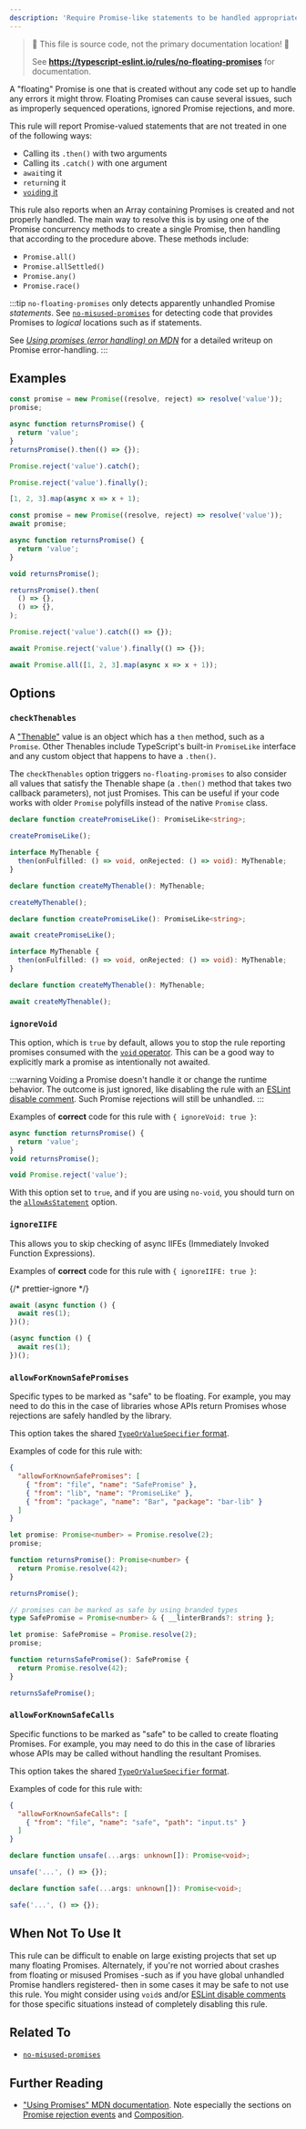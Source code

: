 ```yaml
---
description: 'Require Promise-like statements to be handled appropriately.'
---
```



> 🛑 This file is source code, not the primary documentation location! 🛑
>
> See **https://typescript-eslint.io/rules/no-floating-promises** for documentation.

A "floating" Promise is one that is created without any code set up to handle any errors it might throw.
Floating Promises can cause several issues, such as improperly sequenced operations, ignored Promise rejections, and more.

This rule will report Promise-valued statements that are not treated in one of the following ways:

- Calling its `.then()` with two arguments
- Calling its `.catch()` with one argument
- `await`ing it
- `return`ing it
- [`void`ing it](#ignorevoid)

This rule also reports when an Array containing Promises is created and not properly handled. The main way to resolve this is by using one of the Promise concurrency methods to create a single Promise, then handling that according to the procedure above. These methods include:

- `Promise.all()`
- `Promise.allSettled()`
- `Promise.any()`
- `Promise.race()`

:::tip
`no-floating-promises` only detects apparently unhandled Promise _statements_.
See [`no-misused-promises`](./no-misused-promises.mdx) for detecting code that provides Promises to _logical_ locations such as if statements.

See [_Using promises (error handling) on MDN_](https://developer.mozilla.org/en-US/docs/Web/JavaScript/Guide/Using_promises#error_handling) for a detailed writeup on Promise error-handling.
:::

## Examples

<Tabs>
<TabItem value="❌ Incorrect">

```ts
const promise = new Promise((resolve, reject) => resolve('value'));
promise;

async function returnsPromise() {
  return 'value';
}
returnsPromise().then(() => {});

Promise.reject('value').catch();

Promise.reject('value').finally();

[1, 2, 3].map(async x => x + 1);
```

</TabItem>
<TabItem value="✅ Correct">

```ts
const promise = new Promise((resolve, reject) => resolve('value'));
await promise;

async function returnsPromise() {
  return 'value';
}

void returnsPromise();

returnsPromise().then(
  () => {},
  () => {},
);

Promise.reject('value').catch(() => {});

await Promise.reject('value').finally(() => {});

await Promise.all([1, 2, 3].map(async x => x + 1));
```

</TabItem>
</Tabs>

## Options

### `checkThenables`

A ["Thenable"](https://developer.mozilla.org/en-US/docs/Web/JavaScript/Reference/Global_Objects/Promise#thenables) value is an object which has a `then` method, such as a `Promise`.
Other Thenables include TypeScript's built-in `PromiseLike` interface and any custom object that happens to have a `.then()`.

The `checkThenables` option triggers `no-floating-promises` to also consider all values that satisfy the Thenable shape (a `.then()` method that takes two callback parameters), not just Promises.
This can be useful if your code works with older `Promise` polyfills instead of the native `Promise` class.

<Tabs>
<TabItem value="❌ Incorrect">

```ts option='{"checkThenables": true}'
declare function createPromiseLike(): PromiseLike<string>;

createPromiseLike();

interface MyThenable {
  then(onFulfilled: () => void, onRejected: () => void): MyThenable;
}

declare function createMyThenable(): MyThenable;

createMyThenable();
```

</TabItem>
<TabItem value="✅ Correct">

```ts option='{"checkThenables": true}'
declare function createPromiseLike(): PromiseLike<string>;

await createPromiseLike();

interface MyThenable {
  then(onFulfilled: () => void, onRejected: () => void): MyThenable;
}

declare function createMyThenable(): MyThenable;

await createMyThenable();
```

</TabItem>
</Tabs>

### `ignoreVoid`

This option, which is `true` by default, allows you to stop the rule reporting promises consumed with the [`void` operator](https://developer.mozilla.org/en-US/docs/Web/JavaScript/Reference/Operators/void).
This can be a good way to explicitly mark a promise as intentionally not awaited.

:::warning
Voiding a Promise doesn't handle it or change the runtime behavior.
The outcome is just ignored, like disabling the rule with an [ESLint disable comment](https://eslint.org/docs/latest/use/configure/rules#using-configuration-comments-1).
Such Promise rejections will still be unhandled.
:::

Examples of **correct** code for this rule with `{ ignoreVoid: true }`:

```ts option='{ "ignoreVoid": true }' showPlaygroundButton
async function returnsPromise() {
  return 'value';
}
void returnsPromise();

void Promise.reject('value');
```

With this option set to `true`, and if you are using `no-void`, you should turn on the [`allowAsStatement`](https://eslint.org/docs/rules/no-void#allowasstatement) option.

### `ignoreIIFE`

This allows you to skip checking of async IIFEs (Immediately Invoked Function Expressions).

Examples of **correct** code for this rule with `{ ignoreIIFE: true }`:

{/* prettier-ignore */}
```ts option='{ "ignoreIIFE": true }' showPlaygroundButton
await (async function () {
  await res(1);
})();

(async function () {
  await res(1);
})();
```

### `allowForKnownSafePromises`

Specific types to be marked as "safe" to be floating. For example, you may need to do this in the case of libraries whose APIs return Promises whose rejections are safely handled by the library.

This option takes the shared [`TypeOrValueSpecifier` format](/packages/type-utils/type-or-value-specifier).

Examples of code for this rule with:

```json
{
  "allowForKnownSafePromises": [
    { "from": "file", "name": "SafePromise" },
    { "from": "lib", "name": "PromiseLike" },
    { "from": "package", "name": "Bar", "package": "bar-lib" }
  ]
}
```

<Tabs>
<TabItem value="❌ Incorrect">

```ts option='{"allowForKnownSafePromises":[{"from":"file","name":"SafePromise"},{"from":"lib","name":"PromiseLike"},{"from":"package","name":"Bar","package":"bar-lib"}]}'
let promise: Promise<number> = Promise.resolve(2);
promise;

function returnsPromise(): Promise<number> {
  return Promise.resolve(42);
}

returnsPromise();
```

</TabItem>
<TabItem value="✅ Correct">

```ts option='{"allowForKnownSafePromises":[{"from":"file","name":"SafePromise"},{"from":"lib","name":"PromiseLike"},{"from":"package","name":"Bar","package":"bar-lib"}]}'
// promises can be marked as safe by using branded types
type SafePromise = Promise<number> & { __linterBrands?: string };

let promise: SafePromise = Promise.resolve(2);
promise;

function returnsSafePromise(): SafePromise {
  return Promise.resolve(42);
}

returnsSafePromise();
```

</TabItem>
</Tabs>

### `allowForKnownSafeCalls`

Specific functions to be marked as "safe" to be called to create floating Promises.
For example, you may need to do this in the case of libraries whose APIs may be called without handling the resultant Promises.

This option takes the shared [`TypeOrValueSpecifier` format](/packages/type-utils/type-or-value-specifier).

Examples of code for this rule with:

```json
{
  "allowForKnownSafeCalls": [
    { "from": "file", "name": "safe", "path": "input.ts" }
  ]
}
```

<Tabs>
<TabItem value="❌ Incorrect">

```ts option='{"allowForKnownSafeCalls":[{"from":"file","name":"safe","path":"input.ts"}]}'
declare function unsafe(...args: unknown[]): Promise<void>;

unsafe('...', () => {});
```

</TabItem>
<TabItem value="✅ Correct">

```ts option='{"allowForKnownSafeCalls":[{"from":"file","name":"safe","path":"input.ts"}]}' skipValidation
declare function safe(...args: unknown[]): Promise<void>;

safe('...', () => {});
```

</TabItem>
</Tabs>

## When Not To Use It

This rule can be difficult to enable on large existing projects that set up many floating Promises.
Alternately, if you're not worried about crashes from floating or misused Promises -such as if you have global unhandled Promise handlers registered- then in some cases it may be safe to not use this rule.
You might consider using `void`s and/or [ESLint disable comments](https://eslint.org/docs/latest/use/configure/rules#using-configuration-comments-1) for those specific situations instead of completely disabling this rule.

## Related To

- [`no-misused-promises`](./no-misused-promises.mdx)

## Further Reading

- ["Using Promises" MDN documentation](https://developer.mozilla.org/en-US/docs/Web/JavaScript/Guide/Using_promises). Note especially the sections on [Promise rejection events](https://developer.mozilla.org/en-US/docs/Web/JavaScript/Guide/Using_promises#promise_rejection_events) and [Composition](https://developer.mozilla.org/en-US/docs/Web/JavaScript/Guide/Using_promises#composition).
